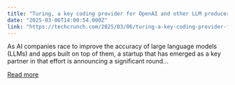 ```yaml
---
title: "Turing, a key coding provider for OpenAI and other LLM producers, raises $111M at a $2.2B valuation"
date: "2025-03-06T14:00:54.000Z"
link: "https://techcrunch.com/2025/03/06/turing-a-key-coding-provider-for-openai-and-other-llm-producers-raises-111m-at-a-2-2b-valuation/"
---
```


As AI companies race to improve the accuracy of large language models (LLMs) and apps built on top of them, a startup that has emerged as a key partner in that effort is announcing a significant round...

[Read more](https://techcrunch.com/2025/03/06/turing-a-key-coding-provider-for-openai-and-other-llm-producers-raises-111m-at-a-2-2b-valuation/)
